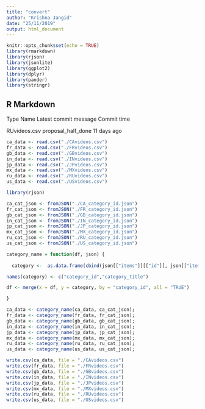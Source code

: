 ```yaml
---
title: "convert"
author: "Krishna Jangid"
date: "25/11/2019"
output: html_document
---
```


```r
knitr::opts_chunk$set(echo = TRUE)
library(rmarkdown)
library(rjson)
library(jsonlite)
library(ggplot2)
library(dplyr)
library(pander)
library(stringr)
```

## R Markdown


Type	Name	Latest commit message	Commit time

RUvideos.csv	proposal_half_done	11 days ago

```r
ca_data <- read.csv("./CAvideos.csv")
fr_data <- read.csv("./FRvideos.csv")
gb_data <- read.csv("./GBvideos.csv")
in_data <- read.csv("./INvideos.csv")
jp_data <- read.csv("./JPvideos.csv")
mx_data <- read.csv("./MXvideos.csv")
ru_data <- read.csv("./RUvideos.csv")
us_data <- read.csv("./USvideos.csv")

library(rjson)

ca_cat_json <- fromJSON("./CA_category_id.json")
fr_cat_json <- fromJSON("./FR_category_id.json")
gb_cat_json <- fromJSON("./GB_category_id.json")
in_cat_json <- fromJSON("./IN_category_id.json")
jp_cat_json <- fromJSON("./JP_category_id.json")
mx_cat_json <- fromJSON("./MX_category_id.json")
ru_cat_json <- fromJSON("./RU_category_id.json")
us_cat_json <- fromJSON("./US_category_id.json")

category_name = function(df, json) {
  
  category <-  as.data.frame(cbind(json[["items"]][["id"]], json[["items"]][["snippet"]][["title"]]))

names(category) <- c("category_id","category_title")

df <- merge(x = df, y = category, by = "category_id", all = "TRUE")

}

ca_data <- category_name(ca_data, ca_cat_json);
fr_data <- category_name(fr_data, fr_cat_json);
gb_data <- category_name(gb_data, gb_cat_json);
in_data <- category_name(in_data, in_cat_json);
jp_data <- category_name(jp_data, jp_cat_json);
mx_data <- category_name(mx_data, mx_cat_json);
ru_data <- category_name(ru_data, ru_cat_json);
us_data <- category_name(us_data, us_cat_json);

write.csv(ca_data, file = "./CAvideos.csv")
write.csv(fr_data, file = "./FRvideos.csv")
write.csv(gb_data, file = "./GBvideos.csv")
write.csv(in_data, file = "./INvideos.csv")
write.csv(jp_data, file = "./JPvideos.csv")
write.csv(mx_data, file = "./MXvideos.csv")
write.csv(ru_data, file = "./RUvideos.csv")
write.csv(us_data, file = "./USvideos.csv")


```
